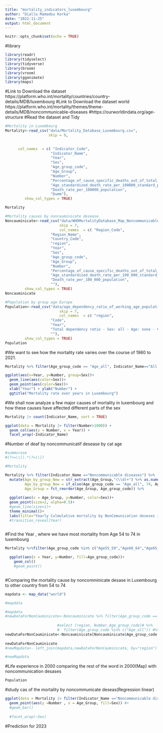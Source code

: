 ```yaml
---
title: "mortality_indicators_luxembourg"
author: "Diallo Mamadou Korka"
date: "2022-11-25"
output: html_document
---
```


```r
knitr::opts_chunk$set(echo = TRUE)
```
#library

```r
library(readr)
library(tidyselect)
library(tidyverse)
library(broom)
library(vroom)
library(gganimate)
library(maps)

```

#Link to Download the dataset https://platform.who.int/mortality/countries/country-details/MDB/luxembourg
#Link to Download the dataset world https://platform.who.int/mortality/themes/theme-details/MDB/noncommunicable-diseases
#https://ourworldindata.org/age-structure
#Read the dataset and Tidy

```r

#Mortality in Luxembourg
Mortality<-read_csv("data/Mortality_Database_Luxembourg.csv",
                    skip = 9,
    
        
      col_names  = c( "Indicator_Code",
                     "Indicator_Name",
                     "Year",
                     "Sex",
                     "Age_group_code",
                     "Age_Group",
                     "Number",
                     "Percentage_of_cause_specific_deaths_out_of_total_deaths",
                     "Age_standardized_death_rate_per_100000_standard_population",
                     "Death_rate_per_100000_population",
                     "Dumm"),
         show_col_types = TRUE)

Mortality

#Mortality causes by noncauminicate desease
Noncauminicate<-read_csv("data/WHOMortalityDatabase_Map_Noncommunicable_diseases_14th_December_2022_17_17.csv",
                         skip = 7,
                         col_names  = c( "Region_Code",
                     "Region_Name",
                     "Country_Code",
                     "region",
                     "Year",
                     "Sex",
                     "Age_group_code",
                     "Age_Group",
                     "Number",
                     "Percentage_of_cause_specific_deaths_out_of_total_deaths",
                     "Age_standardized_death_rate_per_100_000_standard_population",
                     "Death_rate_per_100_000_population",
                     ""),
         show_col_types = TRUE)
Noncauminicate

#Population by group age Europe
Population<-read_csv("data/age_dependency_ratio_of_working_age_population.csv",
                         skip = 7,
                         col_names  = c( "region",
                     "Code",
                     "Year",
                     "Total dependency ratio - Sex: all - Age: none - Variant: estimates",
                     ""),
         show_col_types = TRUE)
Population

```

#We want to see how the mortality rate varies over the course of 1960 to 2021. 
```r


Mortality %>% filter(Age_group_code == "Age_all", Indicator_Name=="All Causes" ) %>% 

ggplot(aes(x=Year, y=Number, group=Sex))+
  geom_line(aes(color=Sex))+
  geom_point(aes(color=Sex))+
  xlab("Year") + ylab("Number") +
  ggtitle("Mortality rate over years in Luxembourg")


```

#We shall now analyze a few major causes of mortality in luxembourg and how these causes have affected different parts of the sex\

```r
Mortality |> count(Indicator_Name, sort = TRUE)

ggplot(data = Mortality |> filter(Number>1000)) + 
  geom_col(aes(y = Number, x = Year)) +
  facet_wrap(~Indicator_Name)

```

#Number of deaf by noncommunicatif desease by cat age
```r
#summurase
#(?<=\\[).*(?=\\])

#Mortality

Mortality %>% filter(Indicator_Name =="Noncommunicable diseases") %>%
  mutate(Age_by_group_New = str_extract(Age_Group,"(\\d)+") %>% as.numeric(),
         Age_by_group_New = if_else(Age_group_code == "Age_all", 74, Age_by_group_New),
         Age_Group = fct_reorder(Age_Group, Age_group_code)) %>%
  
  ggplot(aes(x = Age_Group, y=Number, color=Sex))+
  geom_point(size=2, alpha=0.5)+
  #geom_line(size=1)+
  theme_minimal()+
  labs(title="Yearly Culmulative mortality by NonComunication deseses in Luxembourg")
  #transition_reveal(Year)
 


```

#Find the Year , where we have most mortality from Age 54 to 74 in luxembourg
```r
Mortality %>%filter(Age_group_code %in% c("Age55_59","Age60_64","Age65_69","Age70_74"), Indicator_Name=="Noncommunicable diseases") %>% 

  ggplot(aes(x = Year, y=Number, fill=Age_group_code))+
    geom_col()
    #geom_point()
  


```

#Comparing the mortality cause by noncomminicate desase in Luxembourg to other country from 54 to 74

```r


mapdata <- map_data("world")

#mapdata

#mapdata
#newDataForNonCauminicate<-Noncauminicate %>% filter(Age_group_code == "Age_all")
  
                        #select (region, Number,Age_group_code)# %>%
                        #  filter(Age_group_code %in% c("Age_all")) #%>% 
newDataForNonCauminicate<-Noncauminicate[Noncauminicate$Age_group_code == "Age_all", ]
       
newDataForNonCauminicate 
#newMapdata<- left_join(mapdata,newDataForNonCauminicate, by="region")

#newMapdata


```

#Life experience in 2000 comparing the rest of the word in 2000(Map) with noncommunication desases

```r
Population

```

#study cas of the mortality by noncommunicate deseas(Regression linear)

```r
ggplot(data = Mortality |> filter(Indicator_Name =="Noncommunicable diseases")) + 
  geom_point(aes(y =Number , x = Age_Group, fill=Sex)) #+
  #geom_bar()
  
  #facet_wrap(~Sex)

```

#Prediction for 2023

```r

```
